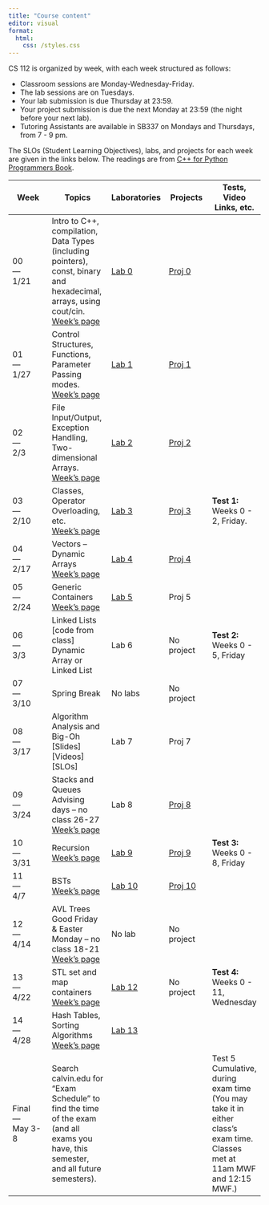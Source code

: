 ```yaml
---
title: "Course content"
editor: visual
format: 
  html:
    css: /styles.css
---
```


CS 112 is organized by week, with each week structured as follows:

-   Classroom sessions are Monday-Wednesday-Friday.
-   The lab sessions are on Tuesdays.
-   Your lab submission is due Thursday at 23:59.
-   Your project submission is due the next Monday at 23:59 (the night before your next lab).
-   Tutoring Assistants are available in SB337 on Mondays and Thursdays, from 7 - 9 pm.

The SLOs (Student Learning Objectives), labs, and projects for each week are given in the links below. The readings are from [C++ for Python Programmers Book](https://runestone.academy/runestone/books/published/cpp4python/index.html){target="_blank"}.

| Week | Topics | Laboratories | Projects | Tests, Video Links, etc. |
|--------------|------------------|--------------|--------------|--------------|
| 00 <br> --- <br> 1/21 | Intro to C++, compilation, Data Types (including pointers), const, binary and hexadecimal, arrays, using cout/cin. <br> [Week's page](/week00.qmd) | [Lab 0](/labs/lab00.qmd) | [Proj 0](/projects/proj00.qmd) |  |
| 01 <br> --- <br> 1/27 | Control Structures, Functions, Parameter Passing modes. <br>[Week's page](/week01.qmd) | [Lab 1](/labs/lab01.qmd) | [Proj 1](/projects/proj01.qmd) |  |
| 02 <br> --- <br> 2/3 | File Input/Output, Exception Handling, Two-dimensional Arrays. <br>[Week's page](/week02.qmd) | [Lab 2](/labs/lab02.qmd) | [Proj 2](/projects/proj02.qmd) |  |
| 03 <br> --- <br> 2/10 | Classes, Operator Overloading, etc. <br>[Week's page](/week03.qmd) | [Lab 3](/labs/lab03.qmd) | [Proj 3](/projects/proj03.qmd) | **Test 1:** Weeks 0 - 2, Friday. |
| 04 <br> --- <br> 2/17 | Vectors -- Dynamic Arrays <br>[Week's page](/week04.qmd) | [Lab 4](/labs/lab04.qmd) | [Proj 4](/projects/proj04.qmd) |  |
| 05 <br> --- <br> 2/24 | Generic Containers <br>[Week's page](weekly-activities/week05.qmd) | [Lab 5](weekly-activities/labs/lab-05/lab05.qmd) | Proj 5 |  |
| 06 <br> --- <br> 3/3| Linked Lists \[code from class\] Dynamic Array or Linked List | Lab 6 | No project | **Test 2:** Weeks 0 - 5, Friday |
| 07 <br> --- <br> 3/10| Spring Break | No labs | No project |  |
| 08 <br> --- <br> 3/17 | Algorithm Analysis and Big-Oh \[Slides\] \[Videos\] \[SLOs\] | Lab 7 | Proj 7 |  |
| 09 <br> --- <br> 3/24 | Stacks and Queues <br> Advising days – no class 26-27 <br>[Week's page](/week08.qmd) | Lab 8 | [Proj 8](/projects/proj08.qmd) |  |
| 10 <br> --- <br> 3/31 | Recursion <br>[Week's page](/week09.qmd) | [Lab 9](/labs/lab09.qmd) | [Proj 9](/projects/proj09.qmd) | **Test 3:** Weeks 0 - 8, Friday |
| 11 <br> --- <br> 4/7 | BSTs <br>[Week's page](/week10.qmd) | [Lab 10](/labs/lab10.qmd) | [Proj 10](/projects/proj10.qmd) |  |
| 12 <br> --- <br> 4/14 | AVL Trees <br> Good Friday & Easter Monday – no class 18-21  <br> [Week's page](/week11.qmd) | No lab | No project |  |
| 13 <br> --- <br> 4/22 | STL set and map containers <br>[Week's page](/week12.qmd) | [Lab 12](/labs/lab12.qmd) | No project | **Test 4:** Weeks 0 - 11, Wednesday |
| 14 <br> --- <br> 4/28 | Hash Tables, Sorting Algorithms <br>[Week's page](/week13.qmd) | [Lab 13](/labs/lab13.qmd) |  |  |
| Final <br> --- <br> May 3-8 | Search calvin.edu for "Exam Schedule" to find the time of the exam (and all exams you have, this semester, and all future semesters). |  |  | Test 5 Cumulative, during exam time (You may take it in either class's exam time. Classes met at 11am MWF and 12:15 MWF.) |

<!-- | 11   |   | OpenMP, etc. [SLOs] [Slides]  | Lab 11    | Project 11    |   | -->